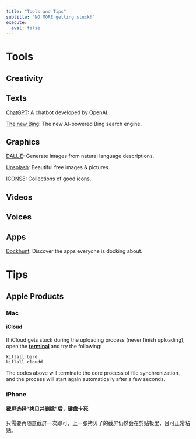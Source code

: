 ```yaml
---
title: "Tools and Tips"
subtitle: "NO MORE getting stuck!"
execute: 
  eval: false
---
```


# **Tools**

## **Creativity**

::: panel-tabset
## **Texts**

[ChatGPT](https://chat.openai.com/chat/1c1d9d35-5d9f-4f6e-bec4-d41cf1a5892a): A chatbot developed by OpenAI.

[The new Bing](https://www.bing.com/new): The new AI-powered Bing search engine.

## **Graphics**

[DALL·E](https://labs.openai.com/): Generate images from natural language descriptions.

[Unsplash](https://unsplash.com/): Beautiful free images & pictures.

[ICONS8](https://icons8.com/): Collections of good icons.

## Videos

## Voices

## Apps

[Dockhunt](https://www.dockhunt.com/): Discover the apps everyone is docking about.
:::

# **Tips**

## **Apple Products**

### **Mac**

#### **iCloud**

If iCloud gets stuck during the uploading process (never finish uploading), open the [**terminal**]{.underline} and try the following:

``` .python
killall bird
killall cloudd
```

The codes above will terminate the core process of file synchronization, and the process will start again automatically after a few seconds.

### iPhone

#### 截屏选择"拷贝并删除"后，键盘卡死

只需要再随意截屏一次即可，上一张拷贝了的截屏仍然会在剪贴板里，且可正常粘贴。
